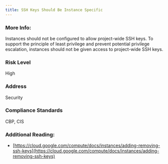```yaml
---
title: SSH Keys Should Be Instance Specific
---
```


### More Info:

Instances should not be configured to allow project-wide SSH keys. To support the principle of least privilege and prevent potential privilege escalation, instances should not be given access to project-wide SSH keys.

### Risk Level

High

### Address

Security

### Compliance Standards

CBP, CIS

### Additional Reading:

- [https://cloud.google.com/compute/docs/instances/adding-removing-ssh-keys](https://cloud.google.com/compute/docs/instances/adding-removing-ssh-keys)
